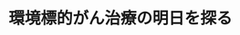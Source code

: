 ﻿---
title: "環境標的がん治療の明日を探る"
category: "生命理工学院"
vol: 72
interviewee: "近藤 科江"
url: "http://www.kondohlab.bio.titech.ac.jp/"
tags: ["環境","細胞","実験","タンパク","治療"]
pdf: "72-6-kondo.pdf"
career: ""
preface: "現在、日本人の死因として最も多いのはがんで ある。がんの特効薬は未だ開発されておらず、多 くのがん患者が特効薬の開発を待ち望んでいる。 近藤先生は、がん細胞の中の低酸素領域と呼ば れる特徴的な部分に注目した。先生はこの低酸素 領域に着目し、融合タンパク質を用いて、この部 分に有効ながん治療薬の開発を目指している。 また、先生は新しい動物実験の手法も考案して いる。治療薬を実用化するためには動物実験が非 常に重要であるためだ。本稿では、これらの先生 の研究について簡単に紹介していこう。"
---
